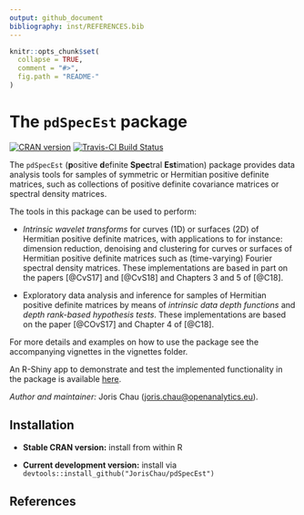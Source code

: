```yaml
---
output: github_document
bibliography: inst/REFERENCES.bib
---
```


<!-- README.md is generated from README.Rmd. Please edit that file -->

```r
knitr::opts_chunk$set(
  collapse = TRUE,
  comment = "#>",
  fig.path = "README-"
)
```

# The `pdSpecEst` package

[![CRAN version](http://www.r-pkg.org/badges/version/pdSpecEst)](https://cran.r-project.org/package=pdSpecEst)
[![Travis-CI Build Status](https://travis-ci.org/JorisChau/pdSpecEst.svg?branch=master)](https://travis-ci.org/JorisChau/pdSpecEst)

The `pdSpecEst` (**p**ositive **d**efinite **Spec**tral **Est**imation) package provides data analysis tools for samples of symmetric or Hermitian positive definite matrices, such as collections of positive definite covariance matrices or spectral density matrices.

The tools in this package can be used to perform:

* *Intrinsic wavelet transforms* for curves (1D) or surfaces (2D) of Hermitian
  positive definite matrices, with applications to for instance: dimension
  reduction, denoising and clustering for curves or surfaces of Hermitian
  positive definite matrices such as (time-varying) Fourier spectral density
  matrices. These implementations are based in part on the papers [@CvS17]
  and [@CvS18] and Chapters 3 and 5 of [@C18].

* Exploratory data analysis and inference for samples of Hermitian positive definite matrices by means of *intrinsic data depth functions* and *depth rank-based hypothesis tests*. These implementations are based on the paper [@COvS17] and Chapter 4 of [@C18].

For more details and examples on how to use the package see the accompanying vignettes in the vignettes folder. 

An R-Shiny app to demonstrate and test the implemented functionality in the package is available [here](https://jchau.shinyapps.io/pdSpecEst/).

*Author and maintainer:* Joris Chau (<joris.chau@openanalytics.eu>).

## Installation

* **Stable CRAN version:** install from within R

* **Current development version:** install via `devtools::install_github("JorisChau/pdSpecEst")`

## References




